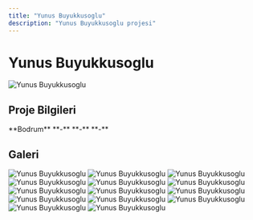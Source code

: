 ```yaml
---
title: "Yunus Buyukkusoglu"
description: "Yunus Buyukkusoglu projesi"
---
```


# Yunus Buyukkusoglu

<Frame>
  <img src="https://res.cloudinary.com/dcc07g3za/image/upload/v1758147993/7.jpg" alt="Yunus Buyukkusoglu" />
</Frame>

## Proje Bilgileri

<CardGroup cols={2}>
  <Card title="Konum" icon="location-dot">
    **Bodrum**
  </Card>
  <Card title="Yıl" icon="calendar">
    **-**
  </Card>
  <Card title="Tip" icon="building">
    **-**
  </Card>
  <Card title="Durum" icon="check">
    **-**
  </Card>
</CardGroup>

## Galeri

<CardGroup cols={3}>
  <Card>
    <Frame>
      <img src="https://res.cloudinary.com/dcc07g3za/image/upload/v1758147993/7.jpg" alt="Yunus Buyukkusoglu" />
    </Frame>
  </Card>
  <Card>
    <Frame>
      <img src="https://res.cloudinary.com/dcc07g3za/image/upload/v1758147995/2%20%281%29.jpg" alt="Yunus Buyukkusoglu" />
    </Frame>
  </Card>
  <Card>
    <Frame>
      <img src="https://res.cloudinary.com/dcc07g3za/image/upload/v1758147999/DSC09540.jpg" alt="Yunus Buyukkusoglu" />
    </Frame>
  </Card>
  <Card>
    <Frame>
      <img src="https://res.cloudinary.com/dcc07g3za/image/upload/v1758148002/DSC09539.jpg" alt="Yunus Buyukkusoglu" />
    </Frame>
  </Card>
  <Card>
    <Frame>
      <img src="https://res.cloudinary.com/dcc07g3za/image/upload/v1758148005/DSC09543.jpg" alt="Yunus Buyukkusoglu" />
    </Frame>
  </Card>
  <Card>
    <Frame>
      <img src="https://res.cloudinary.com/dcc07g3za/image/upload/v1758148008/DSC09532.jpg" alt="Yunus Buyukkusoglu" />
    </Frame>
  </Card>
  <Card>
    <Frame>
      <img src="https://res.cloudinary.com/dcc07g3za/image/upload/v1758148012/DSC09531.jpg" alt="Yunus Buyukkusoglu" />
    </Frame>
  </Card>
  <Card>
    <Frame>
      <img src="https://res.cloudinary.com/dcc07g3za/image/upload/v1758148014/10.jpg" alt="Yunus Buyukkusoglu" />
    </Frame>
  </Card>
  <Card>
    <Frame>
      <img src="https://res.cloudinary.com/dcc07g3za/image/upload/v1758148016/8.jpg" alt="Yunus Buyukkusoglu" />
    </Frame>
  </Card>
  <Card>
    <Frame>
      <img src="https://res.cloudinary.com/dcc07g3za/image/upload/v1758148018/KONUMU.jpg" alt="Yunus Buyukkusoglu" />
    </Frame>
  </Card>
  <Card>
    <Frame>
      <img src="https://res.cloudinary.com/dcc07g3za/image/upload/v1758148021/DSC09550.jpg" alt="Yunus Buyukkusoglu" />
    </Frame>
  </Card>
  <Card>
    <Frame>
      <img src="https://res.cloudinary.com/dcc07g3za/image/upload/v1758148026/DSC09533.jpg" alt="Yunus Buyukkusoglu" />
    </Frame>
  </Card>
  <Card>
    <Frame>
      <img src="https://res.cloudinary.com/dcc07g3za/image/upload/v1758148029/DSC09535.jpg" alt="Yunus Buyukkusoglu" />
    </Frame>
  </Card>
  <Card>
    <Frame>
      <img src="https://res.cloudinary.com/dcc07g3za/image/upload/v1758148033/DSC09529.jpg" alt="Yunus Buyukkusoglu" />
    </Frame>
  </Card>
</CardGroup>
